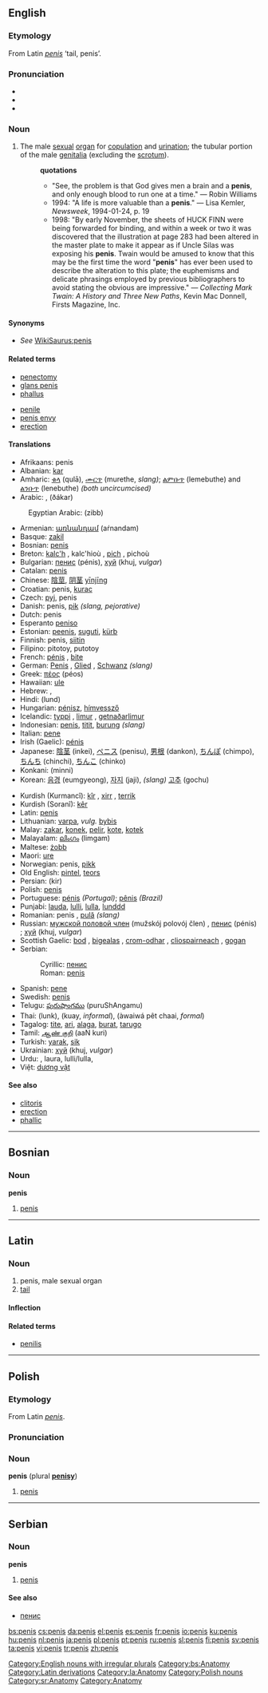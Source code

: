 {{wikipedia}}
==English==

===Etymology===
From Latin ''[[#Latin|penis]]'' ‘tail, penis’.

===Pronunciation===
*{{AHD|pē'nis, pē'nəs}}
*{{IPA|/ˈpiːnɪs/, /ˈpiːnəs/}}
*{{SAMPA|/"pi:nIs/, /"pi:n@s/}}

===Noun===
{{en-noun|es|pl2=penes}}

# The male [[sexual]] [[organ]] for [[copulation]] and [[urination]]; the tubular portion of the male [[genitalia]] (excluding the [[scrotum]]).
#:'''quotations'''
#:*"See, the problem is that God gives men a brain and a '''penis''', and only enough blood to run one at a time." &mdash; Robin Williams
#:*1994: "A life is more valuable than a '''penis'''." &mdash; Lisa Kemler, ''Newsweek'', 1994-01-24, p. 19
#:*1998: "By early November, the sheets of HUCK FINN were being forwarded for binding, and within a week or two it was discovered that the illustration at page 283 had been altered in the master plate to make it appear as if Uncle Silas was exposing his '''penis'''. Twain would be amused to know that this may be the first time the word "'''penis'''" has ever been used to describe the alteration to this plate; the euphemisms and delicate phrasings employed by previous bibliographers to avoid stating the obvious are impressive." &mdash; ''Collecting Mark Twain: A History and Three New Paths'', Kevin Mac Donnell, Firsts Magazine, Inc.

====Synonyms====
*''See'' [[WikiSaurus:penis]]

====Related terms====
{{top}}
*[[penectomy]]
*[[glans penis]]
*[[phallus]]
{{mid}}
*[[penile]]
*[[penis envy]]
*[[erection]]
{{bottom}}

====Translations====
{{trans-top|The male sexual organ for copulation and urination}}
*Afrikaans: penis
*Albanian: [[kar]] {{m}}
*Amharic: [[ቁላ]] (qulā), [[ሙርጥ]] (murethe, ''slang)''; [[ልምቡጥ]] (lemebuthe) and [[ልንቡጥ]] (lenebuthe) ''(both uncircumcised)''
*Arabic: {{ARchar|[[قضيب]]}} {{Unicode|(qaɖí:b)}} {{m}}, {{ARchar|[[ذكر]]}} (ðákar) {{m}}
:Egyptian Arabic: {{ARchar|[[زب]]}} (zibb)
*Armenian: [[առնանդամ]] (aŕnandam)
*Basque: [[zakil]]
*Bosnian: [[penis#Bosnian|penis]] {{m}}
*Breton: [[kalc'h]] {{m}}, kalc'hioù {{p}}, [[pich]] {{m}}, pichoù {{p}}
*Bulgarian: [[пенис]] (pénis), [[хуй]] (khuj, ''vulgar'')
*Catalan: [[penis#Catalan|penis]] {{m}}
*Chinese: [[陰莖]], [[阴茎]] [[yīnjīng]]
*Croatian: penis, [[kurac]]
*Czech: [[pyj]], penis
*Danish: penis, [[pik]] ''(slang, pejorative)''
*Dutch: penis
*Esperanto [[peniso]]
*Estonian: [[peenis]], [[suguti]], [[kürb]]
*Finnish: penis, [[siitin]]
*Filipino: pitotoy, putotoy
*French: [[pénis]] {{m}}, [[bite#French|bite]] {{m}}
*German: [[Penis#German|Penis]] {{m}}, [[Glied]] {{n}}, [[Schwanz]] {{m}} ''(slang)''
*Greek: [[πέος]] (péos) {{n}}
*Hawaiian: [[ule]]
*Hebrew: {{he-translation|פין|pin}} {{m}}, {{he-translation|זין|záyin}} {{m}} {{slang}}
*Hindi: (lund)
*Hungarian: [[pénisz]], [[hímvessző]]
*Icelandic: [[typpi]] {{n}}, [[limur]] {{m}}, [[getnaðarlimur]] {{m}}
*Indonesian: [[penis#Indonesian|penis]], [[titit]], [[burung]] ''(slang)''
*Italian: [[pene]] {{m}}
*Irish (Gaelic): [[pénis]]
*Japanese: [[陰茎]] (inkei), [[ペニス]] (penisu), [[男根]] (dankon), [[ちんぽ]] (chimpo), [[ちんち]] (chinchi), [[ちんこ]] (chinko)
*Konkani: (minni)
*Korean: [[음경]] (eumgyeong), [[자지]] (jaji), ''(slang)'' [[고추]] (gochu)
{{trans-mid}}
*Kurdish (Kurmancî): [[kîr]] {{m}}, [[xirr]] {{m}}, [[terrik]] {{m}}
*Kurdish (Soranî): [[kêr]]
*Latin: [[penis#Latin|penis]] {{m}}
*Lithuanian: [[varpa]], ''vulg.'' [[bybis]]
*Malay: [[zakar]], [[konek]], [[pelir]], [[kote]], [[kotek]]
*Malayalam: [[ലിംഗം]] (limgam)
*Maltese: [[żobb]]
*Maori: [[ure]]
*Norwegian: penis, [[pikk]]
*Old English: [[pintel]], [[teors]]
*Persian: {{FAchar|[[کیر]]}} (kir)
*Polish: [[#Polish|penis]] {{m}}
*Portuguese: [[pénis]] {{m}} ''(Portugal)''; [[pênis]] {{m}} ''(Brazil)''
*Punjabi: {{URchar|[[لن]]}} {{Unicode|(lun)}} {{m}} [[lauda]], [[lulli]], [[lulla]], [[lunddd]]
*Romanian: penis {{m}}, [[pulă]] ''(slang)''
*Russian: [[мужской половой член]] (mužskój polovój člen) {{m}}, [[пенис]] (pénis) {{m}}; [[хуй]] (khuj, ''vulgar'')
*Scottish Gaelic: [[bod#Scottish Gaelic|bod]] {{m}}, [[bigealas]] {{m}}, [[crom-odhar]] {{m}}, [[cliospairneach]] {{m}}, [[gogan]] {{m}}
*Serbian:
*:Cyrillic: [[пенис#Serbian|пенис]] {{m}}
*:Roman: [[penis#Serbian|penis]] {{m}}
*Spanish: [[pene]] {{m}}
*Swedish: [[penis#Swedish|penis]] {{m}}
*Telugu: [[పురుషాంగము]] (puruShAngamu)
*Thai: {{THchar|[[ลึงค์]]}} (lunk), {{THchar|[[ควย]]}} (kuay, ''informal''), {{THchar|[[อวัยวะเพศชาย]]}} (àwaiwá pêt chaai, ''formal'')
*Tagalog: [[tite]], [[ari]], [[alaga]], [[burat]], [[tarugo]]
*Tamil: [[ஆண் குறி]] (aaN kuri)
*Turkish: [[yarak]], [[sik]]
*Ukrainian: [[хуй]] (khuj, ''vulgar'') {{m}}
*Urdu: {{URchar|[[لند]]}} {{Unicode|(lund, ''vulgar'')}} {{m}}, laura, lulli/lulla,
*Việt: [[dương vật]]
{{trans-bottom}}

====See also====
*[[clitoris]]
*[[erection]]
*[[phallic]]

[[Category:English nouns with irregular plurals]]

----
==Bosnian==

===Noun===
'''penis''' {{m}} {{s}}
#[[penis#English|penis]]

[[Category:bs:Anatomy]]

----
==Latin==

===Noun===
{{la-noun|penis|penis|penis|m|third}}

# penis, male sexual organ
# [[tail]]

====Inflection====
{{la-decl-3rd|M|penis|pen}}

====Related terms====
*[[penilis]]

[[Category:Latin derivations]]
[[Category:la:Anatomy]]

----
==Polish==

===Etymology===
From Latin ''[[#Latin|penis]]''.

===Pronunciation===
{{IPA|/ˈpɛnis/}}

===Noun===
'''penis''' {{m}} (plural '''[[penisy]]''')

# [[#English|penis]]

[[Category:Polish nouns]]

----
==Serbian==

===Noun===
'''penis''' {{m}} {{s}}
#[[penis#English|penis]]

====See also====
*[[пенис#Serbian|пенис]]

[[Category:sr:Anatomy]]
[[Category:Anatomy]]

[[bs:penis]]
[[cs:penis]]
[[da:penis]]
[[el:penis]]
[[es:penis]]
[[fr:penis]]
[[io:penis]]
[[ku:penis]]
[[hu:penis]]
[[nl:penis]]
[[ja:penis]]
[[pl:penis]]
[[pt:penis]]
[[ru:penis]]
[[sl:penis]]
[[fi:penis]]
[[sv:penis]]
[[ta:penis]]
[[vi:penis]]
[[tr:penis]]
[[zh:penis]]